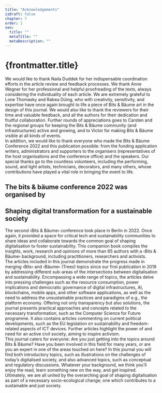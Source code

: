 ```yaml
---
title: "Acknowledgements"
isDraft: false
chapter: 7
order: 1
seo:
  title: ""
  metaTitle: ""
  metaDescription: ""
---
```



# {frontmatter.title}

We would like to thank Naila Duddek for her indispensable coordination efforts in the article review and feedback processes. We thank Anne Wegner for her professional and helpful proofreading of the texts, always considering the individuality of each article. We are extremely grateful to Lone Thomasky and Rabea Düing, who with creativity, sensitivity, and expertise have once again brought to life a piece of Bits & Bäume art in the design of this journal. We would also like to thank the reviewers for their time and valuable feedback, and all the authors for their dedication and fruitful collaboration. Further rounds of appreciations goes to Carsten and the regional groups for keeping the Bits & Bäume community (and infrastructures) active and growing, and to Victor for making Bits & Bäume visible at all kinds of events.<br/> In addition, we would like to thank everyone who made the Bits & Bäume Conference 2022 and this publication possible: from the funding application writers, administrators and supporters to the organisers (representatives of the host organisations and the conference office) and the speakers. Our special thanks go to the countless volunteers, including the performing, sound, and light artists, technicians, decorators, and many others, whose contributions have played a vital role in bringing the event to life.

## The bits & bäume conference 2022 was organised by

<LogoGrid logos={organised_by} />

## Shaping digital transformation for a sustainable society

The second ‹Bits & Bäume› conference took place in Berlin in 2022. Once again, it provided a space for critical tech and sustainability communities to share ideas and collaborate towards the common goal of shaping digitalisation to foster sustainability. This companion book compiles the insights, work, research and opinions of more than 65 authors with a ‹Bits & Bäume› background, including practitioners, researchers and activists.<br/> The articles included in this journal demonstrate the progress made in merging ‹Bits› and ‹Bäume› (Trees) topics since our first publication in 2019 by addressing different sub-areas of the intersections between digitalisation and sustainability. Encompassing a wide range of topics, the articles delve into pressing challenges such as the resource consumption, power implications and democratic governance of digital infrastructures, AI, blockchains, mobile apps, and other software applications, as well as the need to address the unsustainable practices and paradigms of e.g., the platform economy. Offering not only transparency but also solutions, the journal presents practical approaches and concepts related to the necessary transformation, such as the Computer Science for Future programme. It also contains articles commenting on current political developments, such as the EU legislation on sustainability and freedom-related aspects of ICT devices. Further articles highlight the power of and need for an active civil society, aiming to inspire activism.<br/> This journal caters for everyone: Are you just getting into the topics around Bits & Bäume? Have you been involved in this field for many years, or are you an expert in one of the areas touched on here? In this journal you will find both introductory topics, such as illustrations on the challenges of today’s digitalised society, and also advanced topics, such as conceptual and regulatory discussions. Whatever your background, we think you’ll enjoy the read, learn something new on the way, and get inspired. Ultimately, we are all united by the overarching goal of shaping digitalisation as part of a necessary socio-ecological change; one which contributes to a sustainable and just society.

